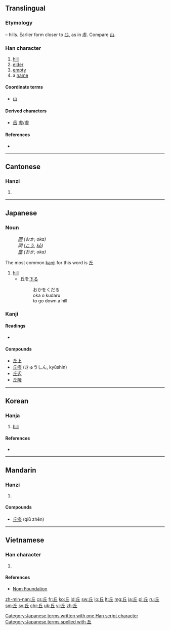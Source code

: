 {{also|丠}}<!-- may be replaced by zh-forms -->
==Translingual==

===Etymology===
{{liushu|i}} – hills. Earlier form closer to [[丠]], as in [[虛]]. Compare [[山]].

===Han character===
{{Han char|rn=1|rad=一|as=04|sn=5|four=7210<sub>1</sub>|canj=人一 (OM)|ids=⿱[[斤]][[一]]}}

# [[hill]]
# [[elder]]
# [[empty]]
# a [[name]]

====Coordinate terms====
* {{sense|hills}} [[山]]

====Derived characters====
* [[岳]] [[虗]]/[[虛]]

====References====
* {{Han ref|kx=0077.140|dkj=00033|dj=0156.020|hdz=10017.010|uh=4E18|ud=19992|bh=A543|bd=42307}}

----

==Cantonese==

===Hanzi===
{{yue-hanzi|jyut=|y=yau1}}

# {{defn|lang=yue|sort=一04}}

----

==Japanese==

===Noun===
{{ja-noun|k|hira=おか|rom=oka}}
: ''[[岡]] (おか, oka)''
: ''岡 ([[こう]], [[kō]])''
: ''[[壟]] (おか, oka)''

The most common [[kanji]] for this word is 丘.

# [[hill]]
#* 丘を[[下る]]
#*: おかをくだる
#*: oka o kudaru
#*: to go down a hill

===Kanji===
{{ja-kanji|grade=c|rs=一04}}

====Readings====
* {{ja-readings|on=[[きゅう]] ([[kyū]])|kun=[[おか]] ([[oka]])}}

====Compounds====
* [[丘上]]
* [[丘疹]] (きゅうしん, kyūshin)
* [[丘辺]]
* [[丘陵]]

[[Category:Japanese terms written with one Han script character]]
[[Category:Japanese terms spelled with 丘]]

----

==Korean==

===Hanja===
{{ko-hanja|hangeul=구|rv=gu|mr=ku|eumhun=언덕|ehrv=eondeok|ehmr=ǒndǒk|ehy=}}

# [[hill]]

====References====
* {{Hanja ref|nav=8208}}

----

==Mandarin==

===Hanzi===
{{cmn-hanzi|pin=[[qiū]] ([[qiu1]])|wg=ch'iu<sup>1</sup>}}

# {{defn|lang=cmn|sort=一04}}

====Compounds====
* [[丘疹]] (qiū zhěn)

----

==Vietnamese==

===Han character===
{{vi-hantu|[[khâu]], [[kheo]], [[khưu]]|rs=一04}}

# {{defn|lang=vi|sort=一04}}

====References====
*[http://nomfoundation.org/common/nom_details.php?codepoint=4e18 Nom Foundation]

[[zh-min-nan:丘]]
[[cs:丘]]
[[fr:丘]]
[[ko:丘]]
[[id:丘]]
[[sw:丘]]
[[lo:丘]]
[[lt:丘]]
[[mg:丘]]
[[ja:丘]]
[[pl:丘]]
[[ru:丘]]
[[sm:丘]]
[[sv:丘]]
[[chr:丘]]
[[uk:丘]]
[[vi:丘]]
[[zh:丘]]